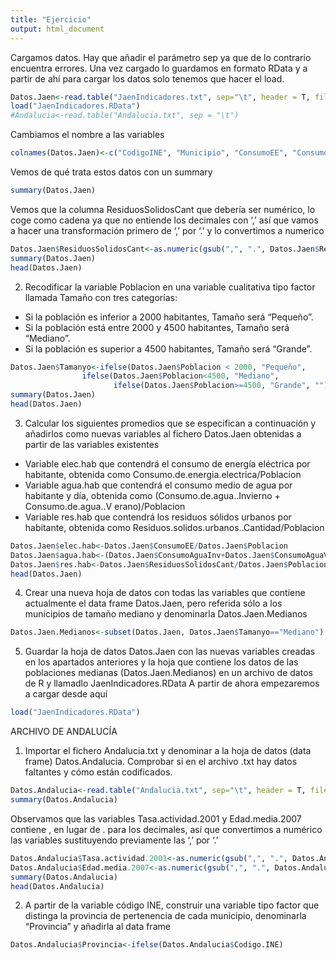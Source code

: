 ```yaml
---
title: "Ejercicio"
output: html_document
---
```


Cargamos datos. Hay que añadir el parámetro sep ya que de lo contrario encuentra errores. Una vez cargado lo guardamos en formato RData y a partir de ahí para cargar los datos solo tenemos que hacer el load.
```r
Datos.Jaen<-read.table("JaenIndicadores.txt", sep="\t", header = T, fileEncoding = "latin1", na.strings = c("..", "-", ""))
load("JaenIndicadores.RData")
#Andalucia<-read.table("Andalucia.txt", sep = "\t")
```

Cambiamos el nombre a las variables
```r
colnames(Datos.Jaen)<-c("CodigoINE", "Municipio", "ConsumoEE", "ConsumoAguaInv", "ConsumoAguaVer", "ResiduosSolidosDest", "ResiduosSolidosCant", "Poblacion")
```

Vemos de qué trata estos datos con un summary
```r
summary(Datos.Jaen)
```

Vemos que la columna ResiduosSolidosCant que debería ser numérico, lo coge como cadena ya que no entiende los decimales con ',' así que vamos a hacer una transformación primero de ',' por '.' y lo convertimos a numerico

```r
Datos.Jaen$ResiduosSolidosCant<-as.numeric(gsub(",", ".", Datos.Jaen$ResiduosSolidosCant))
summary(Datos.Jaen)
head(Datos.Jaen)
```


2. Recodificar la variable Poblacion en una variable cualitativa tipo factor llamada Tamaño con tres categorías:
- Si la población es inferior a 2000 habitantes, Tamaño será “Pequeño”.
- Si la población está entre 2000 y 4500 habitantes, Tamaño será “Mediano”.
- Si la población es superior a 4500 habitantes, Tamaño será “Grande”.
```r
Datos.Jaen$Tamanyo<-ifelse(Datos.Jaen$Poblacion < 2000, "Pequeño",
                ifelse(Datos.Jaen$Poblacion<4500, "Mediano",
                       ifelse(Datos.Jaen$Poblacion>=4500, "Grande", "")))
summary(Datos.Jaen)
head(Datos.Jaen)
```

3. Calcular los siguientes promedios que se especifican a continuación y añadirlos como nuevas variables al fichero Datos.Jaen obtenidas a partir de las variables existentes
- Variable elec.hab que contendrá el consumo de energía eléctrica por habitante, obtenida como Consumo.de.energia.electrica/Poblacion
- Variable agua.hab que contendrá el consumo medio de agua por habitante y día, obtenida como (Consumo.de.agua..Invierno + Consumo.de.agua..V erano)/Poblacion
- Variable res.hab que contendrá los residuos sólidos urbanos por habitante, obtenida como Residuos.solidos.urbanos..Cantidad/Poblacion
```r
Datos.Jaen$elec.hab<-Datos.Jaen$ConsumoEE/Datos.Jaen$Poblacion
Datos.Jaen$agua.hab<-(Datos.Jaen$ConsumoAguaInv+Datos.Jaen$ConsumoAguaVer)/Datos.Jaen$Poblacion
Datos.Jaen$res.hab<-Datos.Jaen$ResiduosSolidosCant/Datos.Jaen$Poblacion
head(Datos.Jaen)
```


4. Crear una nueva hoja de datos con todas las variables que contiene actualmente el data frame Datos.Jaen, pero referida sólo a los municipios de tamaño mediano y denominarla Datos.Jaen.Medianos
```r
Datos.Jaen.Medianos<-subset(Datos.Jaen, Datos.Jaen$Tamanyo=="Mediano")
```

5. Guardar la hoja de datos Datos.Jaen con las nuevas variables creadas en los apartados anteriores y la hoja que contiene los datos de las poblaciones medianas (Datos.Jaen.Medianos) en un archivo de datos de R y llamadlo JaenIndicadores.RData
A partir de ahora empezaremos a cargar desde aquí
```r
load("JaenIndicadores.RData")
```


ARCHIVO DE ANDALUCÍA

1. Importar el fichero Andalucia.txt y denominar a la hoja de datos (data frame) Datos.Andalucia. Comprobar si en el archivo .txt hay datos faltantes y cómo están codificados.
```r
Datos.Andalucia<-read.table("Andalucia.txt", sep="\t", header = T, fileEncoding = "latin1", na.strings = c("..", "-", ""))
summary(Datos.Andalucia)
```


Observamos que las variables Tasa.actividad.2001 y Edad.media.2007 contiene , en lugar de . para los decimales, así que convertimos a numérico las variables sustituyendo previamente las ',' por '.'
```r
Datos.Andalucia$Tasa.actividad.2001<-as.numeric(gsub(",", ".", Datos.Andalucia$Tasa.actividad.2001))
Datos.Andalucia$Edad.media.2007<-as.numeric(gsub(",", ".", Datos.Andalucia$Edad.media.2007))
summary(Datos.Andalucia)
head(Datos.Andalucia)
```


2. A partir de la variable código INE, construir una variable tipo factor que distinga la provincia de pertenencia de cada municipio, denominarla “Provincia” y añadirla al data frame
```r
Datos.Andalucia$Provincia<-ifelse(Datos.Andalucia$Codigo.INE)
```